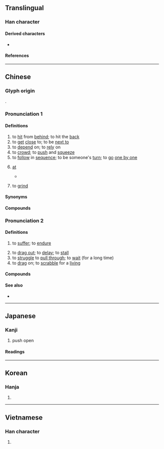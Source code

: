 {{also|捱}}
{{character info}}
==Translingual==

===Han character===
{{Han char|rn=64|rad=手|as=07|sn=10|four=53034|canj=QIOK|ids=⿰扌矣}}

====Derived characters====
* {{l|mul|[[𫫃]], [[𮐉]]}}

====References====
{{Han ref|kx=0431.180|dkj=12082|dj=0780.250|hdz=31888.050|uh=6328}}

----

==Chinese==
{{zh-forms}}

===Glyph origin===
{{Han etym}}
{{Han compound|手|矣|alt1=扌|ls=psc|c1=s|c2=p}}.

===Pronunciation 1===
{{zh-pron
|m=āi
|c=aai1,oi2
|h=pfs=âi
|md=ăi
|mn=xm,qz,tp,lk,km,mg,hc:oe/zz,kh,tn,tc,yl:e/sx:ere
|mn-t=ai1/oi1/ngai5
|w=1a,1e
|w_note=1a - vernacular; 1e - literary
|mc=y
|oc=y
|cat=v,prep
}}{{attention|nan|Needs to be split: <!--|mn=ai/qz,xm,twv:oe/tw,zz:e/twv:hôe
|mn_note=ai - literary; oe/e - vernacular-->}}

====Definitions====
{{zh-hanzi}}

# to [[hit]] from [[behind]]; to hit the [[back]]
# to [[get]] [[close]] to; to be [[next to]]
# to [[depend]] on; to [[rely]] on
# to [[crowd]]; to [[push]] and [[squeeze]]
# to [[follow]] in [[sequence]]; to be someone's [[turn]]; to [[go]] [[one by one]]
# {{lb|zh|dialectal Mandarin}} [[at]]
#* {{zh-x|您 別 挨{āi} 這兒{r} 裹亂 行 不行？||M-BJ|ref='''2004''', {{w2|zh|pref=《|家有儿女|suf=》}}, episode 11<!--, 16:32-->}}
# {{lb|zh|Hokkien|Teochew}} to [[grind]]

====Synonyms====
{{zh-dial|在}}

====Compounds====
{{zh-der|挨三頂五|挨人兒|挨個兒|挨光|挨刀的|挨呲|挨家|挨家挨戶|挨山塞海|挨戶|挨挨兒|挨次|挨滿|挨肩|挨肩兒|挨肩搭背|挨肩擦背|挨肩擦膀|挨肩擦臉|挨肩疊背|挨親兒|挨身|挨近|挨門|挨門挨戶|挨門逐戶|挨靠|挨風緝縫|排門挨戶|沿門挨戶}}

===Pronunciation 2===
{{zh-pron
|m=挨
|c=ngaai4
|h=pfs=ngai
|md=ă̤
|w=1e
|cat=v
}}

====Definitions====
{{zh-hanzi}}

# to [[suffer]]; to [[endure]]
#: {{zh-x|挨餓|to '''suffer''' from hunger}}
# to [[drag out]]; to [[delay]]; to [[stall]]
# to [[struggle]] to [[pull through]]; to [[wait]] (for a long time)
# to [[drag]] on; to [[scrabble]] for a [[living]]

====Compounds====
{{zh-der|延挨|忍飢挨餓|挨延|挨呲|挨打|挨打受罵|挨挨搶搶|挨挨桚桚|挨挨蹭蹭|挨捕|挨排|挨揍|挨擠|挨棍子|挨滿|挨磨|挨罵|挨著|挨靠|挨風緝縫|挨餓|挨餓受凍|挨鬧|東挨西撞}}

====See also====
* {{zh-l|捱}}

{{zh-cat|Elementary|Intermediate}}

----

==Japanese==

===Kanji===
{{ja-kanji|grade=c|rs=手07}}

# push open

====Readings====
{{ja-readings
|goon=え
|kanon=あい
|kun=ひら-く
}}

----

==Korean==

===Hanja===
{{ko-hanja|hangeul=애|eumhun=|mr=ae|y=ay}}

# {{rfdef|ko|sort=手07}}

----

==Vietnamese==

===Han character===
{{vi-readings|reading=ai, ẩy|rs=手07}}

# {{rfdef|vi}}